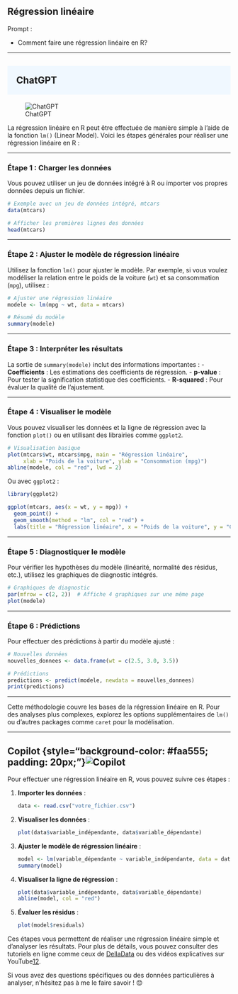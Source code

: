 ## Régression linéaire

::: {.callout-note appearance="simple"}
Prompt : 

* Comment faire une régression linéaire en R? 


:::

----

## ChatGPT {style="background-color: #f0f8ff; padding: 20px;"}
![ChatGPT](../img/ChatGPT.PNG)

La régression linéaire en R peut être effectuée de manière simple à l’aide de la fonction `lm()` (Linear Model). Voici les étapes générales pour réaliser une régression linéaire en R :

---

### Étape 1 : Charger les données
Vous pouvez utiliser un jeu de données intégré à R ou importer vos propres données depuis un fichier.

```R
# Exemple avec un jeu de données intégré, mtcars
data(mtcars)

# Afficher les premières lignes des données
head(mtcars)
```

---

### Étape 2 : Ajuster le modèle de régression linéaire
Utilisez la fonction `lm()` pour ajuster le modèle. Par exemple, si vous voulez modéliser la relation entre le poids de la voiture (`wt`) et sa consommation (`mpg`), utilisez :

```R
# Ajuster une régression linéaire
modele <- lm(mpg ~ wt, data = mtcars)

# Résumé du modèle
summary(modele)
```

---

### Étape 3 : Interpréter les résultats
La sortie de `summary(modele)` inclut des informations importantes :
- **Coefficients** : Les estimations des coefficients de régression.
- **p-value** : Pour tester la signification statistique des coefficients.
- **R-squared** : Pour évaluer la qualité de l'ajustement.

---

### Étape 4 : Visualiser le modèle
Vous pouvez visualiser les données et la ligne de régression avec la fonction `plot()` ou en utilisant des librairies comme `ggplot2`.

```R
# Visualisation basique
plot(mtcars$wt, mtcars$mpg, main = "Régression linéaire",
     xlab = "Poids de la voiture", ylab = "Consommation (mpg)")
abline(modele, col = "red", lwd = 2)
```

Ou avec `ggplot2` :

```R
library(ggplot2)

ggplot(mtcars, aes(x = wt, y = mpg)) +
  geom_point() +
  geom_smooth(method = "lm", col = "red") +
  labs(title = "Régression linéaire", x = "Poids de la voiture", y = "Consommation (mpg)")
```

---

### Étape 5 : Diagnostiquer le modèle
Pour vérifier les hypothèses du modèle (linéarité, normalité des résidus, etc.), utilisez les graphiques de diagnostic intégrés.

```R
# Graphiques de diagnostic
par(mfrow = c(2, 2))  # Affiche 4 graphiques sur une même page
plot(modele)
```

---

### Étape 6 : Prédictions
Pour effectuer des prédictions à partir du modèle ajusté :

```R
# Nouvelles données
nouvelles_donnees <- data.frame(wt = c(2.5, 3.0, 3.5))

# Prédictions
predictions <- predict(modele, newdata = nouvelles_donnees)
print(predictions)
```

---

Cette méthodologie couvre les bases de la régression linéaire en R. Pour des analyses plus complexes, explorez les options supplémentaires de `lm()` ou d'autres packages comme `caret` pour la modélisation.

----

## Copilot {style="background-color: #faa555; padding: 20px;"}![Copilot](../img/copilot.PNG)

Pour effectuer une régression linéaire en R, vous pouvez suivre ces étapes :

1. **Importer les données** :
   ```R
   data <- read.csv("votre_fichier.csv")
   ```

2. **Visualiser les données** :
   ```R
   plot(data$variable_indépendante, data$variable_dépendante)
   ```

3. **Ajuster le modèle de régression linéaire** :
   ```R
   model <- lm(variable_dépendante ~ variable_indépendante, data = data)
   summary(model)
   ```

4. **Visualiser la ligne de régression** :
   ```R
   plot(data$variable_indépendante, data$variable_dépendante)
   abline(model, col = "red")
   ```

5. **Évaluer les résidus** :
   ```R
   plot(model$residuals)
   ```

Ces étapes vous permettent de réaliser une régression linéaire simple et d'analyser les résultats. Pour plus de détails, vous pouvez consulter des tutoriels en ligne comme ceux de [DellaData](https://delladata.fr/la-regression-lineaire-simple-avec-le-logiciel-r/) ou des vidéos explicatives sur YouTube[1](https://www.youtube.com/watch?v=B5s8LP7s2-Q)[2](https://www.youtube.com/watch?v=0DyW4WXdvsk).

Si vous avez des questions spécifiques ou des données particulières à analyser, n'hésitez pas à me le faire savoir ! 😊